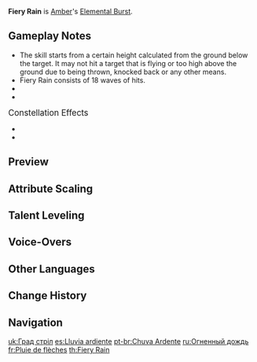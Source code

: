 {{Talent Infobox
|character     = Amber
|type          = Elemental Burst
|image         = Talent Fiery Rain.png
|info          = Fires off a shower of arrows, dealing continuous {{Color|AoE Pyro DMG}}.
|energyCost    = 40
|value1        = 28.1 - 66.7%
|value2        = 505 - 1200%
|CD            = 12s
|duration      = 2s
|attr1         = Fiery DMG per Wave
|attr2         = Total Fiery DMG
|utility1      = AoE
|scale_att1    = ATK
}}
{{Description|Amber's passion truly burns hot.}}
'''Fiery Rain''' is [[Amber]]'s [[Elemental Burst]].

==Gameplay Notes==
* The skill starts from a certain height calculated from the ground below the target. It may not hit a target that is flying or too high above the ground due to being thrown, knocked back or any other means.
* Fiery Rain consists of 18 waves of hits.
* {{TalentNote|icd|Fiery Rain DMG|1|3}}
* {{TalentNote|character=Amber|talent=Fiery Rain|ascension|1|Every Arrow Finds Its Target}}

;<big>Constellation Effects</big>
* {{TalentNote|constellation|3|It Burns!}}
* {{TalentNote|constellation|6|Wildfire}}

==Preview==
{{Preview
|file=Fiery Rain Preview
}}
{{Clr}}

==Attribute Scaling==
{{Talent Scaling
|talentType=Elemental Burst
|levels=14
|order=fieryraindmgperwave,totalfieryraindmg,duration,cd,energycost
|titles=Fiery Rain DMG Per Wave (%),Total Fiery Rain DMG (%),Duration,CD,Energy Cost
|fieryraindmgperwave_1=28.08
|fieryraindmgperwave_2=30.19
|fieryraindmgperwave_3=32.29
|fieryraindmgperwave_4=35.1
|fieryraindmgperwave_5=37.21
|fieryraindmgperwave_6=39.31
|fieryraindmgperwave_7=42.12
|fieryraindmgperwave_8=44.93
|fieryraindmgperwave_9=47.74
|fieryraindmgperwave_10=50.54
|fieryraindmgperwave_11=53.35
|fieryraindmgperwave_12=56.16
|fieryraindmgperwave_13=59.67
|fieryraindmgperwave_14=63.2
|totalfieryraindmg_1=505.44
|totalfieryraindmg_2=543.35
|totalfieryraindmg_3=581.26
|totalfieryraindmg_4=631.8
|totalfieryraindmg_5=669.71
|totalfieryraindmg_6=707.62
|totalfieryraindmg_7=758.16
|totalfieryraindmg_8=808.7
|totalfieryraindmg_9=859.25
|totalfieryraindmg_10=909.79
|totalfieryraindmg_11=960.34
|totalfieryraindmg_12=1010.88
|totalfieryraindmg_13=1074.06
|totalfieryraindmg_14=1137
|duration=2s
|cd=12s
|energycost=40
}}

==Talent Leveling==
{{Talent Upgrade|Amber}}

==Voice-Overs==
{{Talent VO}}

==Other Languages==
{{Other Languages
|en      = Fiery Rain
|zhs     = 箭雨
|zhs_rm  = Jiàn Yǔ
|zht     = 箭雨
|zht_rm  = Jiàn Yǔ
|zh_tl   = Arrow Rain
|ja      = 矢の雨
|ja_rm   = Ya No Ame
|ja_tl   = Arrow Rain
|ko      = 화살비
|ko_rm   = Hwasalbi
|ko_tl   = Arrow Rain
|es      = Lluvia ardiente
|es_tl   = Blazing Rain
|fr      = Pluie de flèches
|fr_tl   = Rain of Arrows
|ru      = Огненный дождь
|ru_tl   = Fire Rain
|th      = Fiery Rain
|vi      = Mưa Tên
|vi_tl   = Arrow Rain
|de      = Pfeilregen
|de_tl   = Arrow Rain
|id      = Fiery Rain
|pt      = Chuva Ardente
|pt_tl   = 
}}

==Change History==
{{Change History|1.0}}
<!--
==References==
{{Reflist}}
-->
==Navigation==
{{Talent Navbox|Amber}}

[[uk:Град стріл]]
[[es:Lluvia ardiente]]
[[pt-br:Chuva Ardente]]
[[ru:Огненный дождь]]
[[fr:Pluie de flèches]]
[[th:Fiery Rain]]